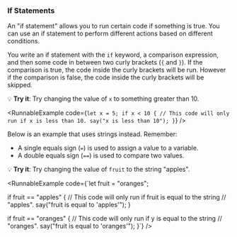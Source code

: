 
### If Statements

An "if statement" allows you to run certain code if something is true.
You can use an if statement to perform different actions based on different
conditions.

You write an if statement with the `if` keyword, a comparison expression, and
then some code in between two curly brackets (`{` and `}`). If the comparison
is true, the code inside the curly brackets will be run. However if the comparison
is false, the code inside the curly brackets will be skipped.

💡 **Try it**: Try changing the value of `x` to something greater than 10.

<RunnableExample
  code={`let x = 5;
if x < 10 {
  // This code will only run if x is less than 10.
  say("x is less than 10");
}`}
/>

Below is an example that uses strings instead. Remember:

- A single equals sign (`=`) is used to assign a value to a variable.
- A double equals sign (`==`) is used to compare two values.

💡 **Try it**: Try changing the value of `fruit` to the string "apples".

<RunnableExample
  code={`let fruit = "oranges";

if fruit == "apples" {
  // This code will only run if fruit is equal to the string
  // "apples".
  say("fruit is equal to 'apples'");
}

if fruit == "oranges" {
  // This code will only run if y is equal to the string
  // "oranges".
  say("fruit is equal to 'oranges'");
}`}
/>
